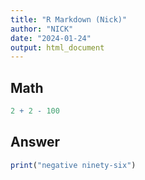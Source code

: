 ```yaml
---
title: "R Markdown (Nick)"
author: "NICK"
date: "2024-01-24"
output: html_document
---
```


## Math

```r
2 + 2 - 100
```

## Answer

```r
print("negative ninety-six")
```
